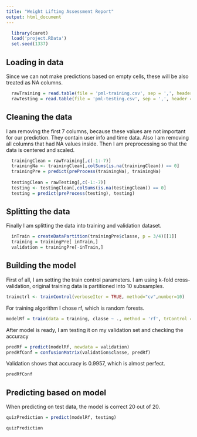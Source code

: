 ```yaml
---
title: "Weight Lifting Assessment Report"
output: html_document
---
```


```r
  library(caret)
  load('project.RData')
  set.seed(1337)
```


## Loading in data
Since we can not make predictions based on empty cells, these will be also treated as NA columns.

```r
  rawTraining = read.table(file = 'pml-training.csv', sep = ',', header = T, na.strings=c("","NA"))
  rawTesting = read.table(file = 'pml-testing.csv', sep = ',', header = T)
```

## Cleaning the data

I am removing the first 7 columns, because these values are not important for our prediction. They contain user info and time data. Also I am removing all columns that had NA values inside. Then I am preprocessing so that the data is centered and scaled.
```r
  trainingClean = rawTraining[,c(-1:-7)]
  trainingNa <- trainingClean[,colSums(is.na(trainingClean)) == 0]
  trainingPre = predict(preProcess(trainingNa), trainingNa)
  
  testingClean = rawTesting[,c(-1:-7)]
  testing <- testingClean[,colSums(is.na(testingClean)) == 0]
  testing = predict(preProcess(testing), testing)
```

## Splitting the data
Finally I am splitting the data into training and validation dataset.
```r
  inTrain = createDataPartition(trainingPre$classe, p = 3/4)[[1]]
  training = trainingPre[ inTrain,]
  validation = trainingPre[-inTrain,]
```

## Building the model

First of all, I am setting the train control parameters. I am using k-fold cross-validation, original training data is partitioned into 10 subsamples.
```r
trainctrl <- trainControl(verboseIter = TRUE, method="cv",number=10)
```
For training algorithm I chose rf, which is random forests.
```r
modelRf = train(data = training, classe ~ ., method = 'rf', trControl = trainctrl)
```
After model is ready, I am testing it on my validation set and checking the accuracy
```r
predRf = predict(modelRf, newdata = validation)
predRfConf = confusionMatrix(validation$classe, predRf)
```
Validation shows that accuracy is 0.9957, which is almost perfect.
```r
predRfConf
``` 

## Predicting based on model
When predicting on test data, the model is correct 20 out of 20.
```r
quizPrediction = predict(modelRf, testing)
``` 
```r
quizPrediction
``` 
